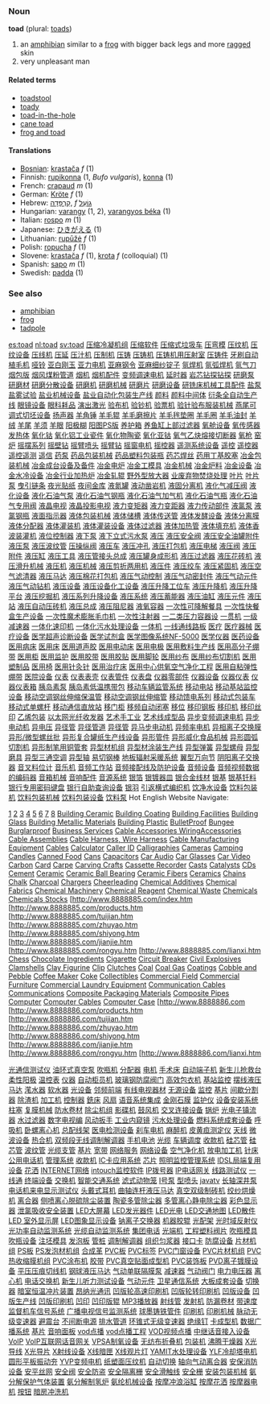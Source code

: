 ===Noun===
{{wikipedia}}
'''toad''' (plural: [[toads]])

# an [[amphibian]] similar to a [[frog]] with bigger back legs and more [[ragged]] skin
# very unpleasant man

====Related terms====
*[[toadstool]]
*[[toady]]
*[[toad-in-the-hole]]
*[[cane toad]]
*[[frog and toad]]

====Translations====
*[[Bosnian]]: [[krastača]] ''f'' (1)
*Finnish: [[rupikonna]] (1, ''Bufo vulgaris''), [[konna]] (1)
*French: [[crapaud]] ''m'' (1)
*German: [[Kröte]] ''f'' (1)
*Hebrew: [[קרפדה|קַרְפָּדָה]],   ''f'' [[גועל|גוֹעַל]]
*Hungarian: [[varangy]] (1, 2), [[varangyos béka]] (1)
*Italian: [[rospo]] ''m'' (1)
*Japanese: [[ひきがえる]] (1)
*Lithuanian: [[rupūžė]] ''f'' (1)
*Polish: [[ropucha]] ''f'' (1)
*Slovene: [[krastača]] ''f'' (1), [[krota]] ''f'' (colloquial) (1)
*Spanish: [[sapo]] ''m'' (1)
*Swedish: [[padda]] (1)

===See also===
*[[amphibian]]
*[[frog]]
*[[tadpole]]

[[es:toad]]
[[nl:toad]]
[[sv:toad]]
[http://www.13288888888.com/jixie025/001.htm 压缩冷凝机组]
[http://www.13288888888.com/jixie025/002.htm 压缩软件]
[http://www.13288888888.com/jixie025/003.htm 压缩式垃圾车]
[http://www.13288888888.com/jixie025/004.htm 压弯模]
[http://www.13288888888.com/jixie025/005.htm 压纹机]
[http://www.13288888888.com/jixie025/006.htm 压纹设备]
[http://www.13288888888.com/jixie025/007.htm 压线机]
[http://www.13288888888.com/jixie025/008.htm 压延]
[http://www.13288888888.com/jixie025/009.htm 压汁机]
[http://www.13288888888.com/jixie025/010.htm 压制机]
[http://www.13288888888.com/jixie025/011.htm 压铸]
[http://www.13288888888.com/jixie025/012.htm 压铸机]
[http://www.13288888888.com/jixie025/013.htm 压铸机用压射室]
[http://www.13288888888.com/jixie025/014.htm 压铸件]
[http://www.13288888888.com/jixie025/015.htm 牙刷自动植毛机]
[http://www.13288888888.com/jixie025/016.htm 哑铃]
[http://www.13288888888.com/jixie025/017.htm 亚白刚玉]
[http://www.13288888888.com/jixie025/018.htm 亚力电机]
[http://www.13288888888.com/jixie025/019.htm 亚麻钢令]
[http://www.13288888888.com/jixie025/020.htm 亚麻细纱锭子]
[http://www.13288888888.com/jixie025/021.htm 氩焊机]
[http://www.13288888888.com/jixie025/022.htm 氩弧焊机]
[http://www.13288888888.com/jixie025/023.htm 氩气刀]
[http://www.13288888888.com/jixie025/024.htm 烟包版]
[http://www.13288888888.com/jixie025/025.htm 烟风煤粉管道]
[http://www.13288888888.com/jixie025/026.htm 烟机]
[http://www.13288888888.com/jixie025/027.htm 烟机配件]
[http://www.13288888888.com/jixie025/028.htm 变频调速电机]
[http://www.13288888888.com/jixie025/029.htm 延时器]
[http://www.13288888888.com/jixie025/030.htm 岩芯钻探钻探]
[http://www.13288888888.com/jixie025/031.htm 研磨泵]
[http://www.13288888888.com/jixie025/032.htm 研磨材]
[http://www.13288888888.com/jixie025/033.htm 研磨分散设备]
[http://www.13288888888.com/jixie025/034.htm 研磨机]
[http://www.13288888888.com/jixie025/035.htm 研磨机械]
[http://www.13288888888.com/jixie025/036.htm 研磨片]
[http://www.13288888888.com/jixie025/037.htm 研磨设备]
[http://www.13288888888.com/jixie025/038.htm 研铣床机械工具配件]
[http://www.13288888888.com/jixie025/039.htm 盐泵]
[http://www.13288888888.com/jixie025/040.htm 盐雾试验]
[http://www.13288888888.com/jixie025/041.htm 盐业机械设备]
[http://www.13288888888.com/jixie025/042.htm 盐业自动化包装生产线]
[http://www.13288888888.com/jixie025/043.htm 颜料]
[http://www.13288888888.com/jixie025/044.htm 颜料中间体]
[http://www.13288888888.com/jixie025/045.htm 衍条全自动生产线]
[http://www.13288888888.com/jixie025/046.htm 眼镜设备]
[http://www.13288888888.com/jixie025/047.htm 眼科耗品]
[http://www.13288888888.com/jixie025/048.htm 演出激光]
[http://www.13288888888.com/jixie025/049.htm 验布机]
[http://www.13288888888.com/jixie025/050.htm 验钞机]
[http://www.13288888888.com/jixie025/051.htm 验票机]
[http://www.13288888888.com/jixie025/052.htm 验针验布服装机械]
[http://www.13288888888.com/jixie025/053.htm 燕尾可调式切坯设备]
[http://www.13288888888.com/jixie025/054.htm 扬声器]
[http://www.13288888888.com/jixie025/055.htm 羊角锤]
[http://www.13288888888.com/jixie025/056.htm 羊毛辊]
[http://www.13288888888.com/jixie025/057.htm 羊毛磨擦片]
[http://www.13288888888.com/jixie025/058.htm 羊毛毪垫圈]
[http://www.13288888888.com/jixie025/059.htm 羊毛圈]
[http://www.13288888888.com/jixie025/060.htm 羊毛油封]
[http://www.13288888888.com/jixie025/061.htm 羊绒]
[http://www.13288888888.com/jixie025/062.htm 羊尾]
[http://www.13288888888.com/jixie025/063.htm 羊须]
[http://www.13288888888.com/jixie025/064.htm 羊眼]
[http://www.13288888888.com/jixie025/065.htm 阳极糊]
[http://www.13288888888.com/jixie025/066.htm 阳图PS版]
[http://www.13288888888.com/jixie025/067.htm 养护箱]
[http://www.13288888888.com/jixie025/068.htm 养鱼缸上部过滤器]
[http://www.13288888888.com/jixie025/069.htm 氧舱设备]
[http://www.13288888888.com/jixie025/070.htm 氧传感器发热体]
[http://www.13288888888.com/jixie025/071.htm 氧化钴]
[http://www.13288888888.com/jixie025/072.htm 氧化铝工业瓷件]
[http://www.13288888888.com/jixie025/073.htm 氧化物陶瓷]
[http://www.13288888888.com/jixie025/074.htm 氧化亚钴]
[http://www.13288888888.com/jixie025/075.htm 氧气乙炔熔接切断器]
[http://www.13288888888.com/jixie025/076.htm 氧枪]
[http://www.13288888888.com/jixie025/077.htm 窑炉]
[http://www.13288888888.com/jixie025/078.htm 摇摆系列]
[http://www.13288888888.com/jixie025/079.htm 摇壁钻]
[http://www.13288888888.com/jixie025/080.htm 摇臂喷头]
[http://www.13288888888.com/jixie025/081.htm 摇臂钻]
[http://www.13288888888.com/jixie025/082.htm 摇窗电机]
[http://www.13288888888.com/jixie025/083.htm 摇控器]
[http://www.13288888888.com/jixie025/084.htm 遥测系统设备]
[http://www.13288888888.com/jixie025/085.htm 遥控]
[http://www.13288888888.com/jixie025/086.htm 遥控器]
[http://www.13288888888.com/jixie025/087.htm 遥控遥测]
[http://www.13288888888.com/jixie025/088.htm 遥信]
[http://www.13288888888.com/jixie025/089.htm 药泵]
[http://www.13288888888.com/jixie025/090.htm 药品包装机械]
[http://www.13288888888.com/jixie025/091.htm 药品塑料包装瓶]
[http://www.13288888888.com/jixie025/092.htm 药芯焊丝]
[http://www.13288888888.com/jixie025/093.htm 药用丁基胶塞]
[http://www.13288888888.com/jixie025/094.htm 冶金包装机械]
[http://www.13288888888.com/jixie025/095.htm 冶金成台设备及备件]
[http://www.13288888888.com/jixie025/096.htm 冶金电炉]
[http://www.13288888888.com/jixie025/097.htm 冶金工模具]
[http://www.13288888888.com/jixie025/098.htm 冶金机械]
[http://www.13288888888.com/jixie025/099.htm 冶金炉料]
[http://www.13288888888.com/jixie025/100.htm 冶金设备]
[http://www.13288888888.com/jixie025/101.htm 冶金水冷设备]
[http://www.13288888888.com/jixie025/102.htm 冶金行业加热炉]
[http://www.13288888888.com/jixie025/103.htm 冶金轧辊]
[http://www.13288888888.com/jixie025/104.htm 野外型放大器]
[http://www.13288888888.com/jixie025/105.htm 业废弃物焚烧处理]
[http://www.13288888888.com/jixie025/106.htm 叶片]
[http://www.13288888888.com/jixie025/107.htm 叶片泵]
[http://www.13288888888.com/jixie025/108.htm 曳引链条]
[http://www.13288888888.com/jixie025/109.htm 夜光贴纸]
[http://www.13288888888.com/jixie025/110.htm 夜间金库]
[http://www.13288888888.com/jixie025/111.htm 液氮罐]
[http://www.13288888888.com/jixie025/112.htm 液动凿岩机]
[http://www.13288888888.com/jixie025/113.htm 液固分离机]
[http://www.13288888888.com/jixie025/114.htm 液化气减压阀]
[http://www.13288888888.com/jixie025/115.htm 液化设备]
[http://www.13288888888.com/jixie025/116.htm 液化石油气泵]
[http://www.13288888888.com/jixie025/117.htm 液化石油气钢瓶]
[http://www.13288888888.com/jixie025/118.htm 液化石油气加气机]
[http://www.13288888888.com/jixie025/119.htm 液化石油气瓶]
[http://www.13288888888.com/jixie025/120.htm 液化石油气专用阀]
[http://www.13288888888.com/jixie025/121.htm 液晶电视]
[http://www.13288888888.com/jixie025/122.htm 液晶投影电视]
[http://www.13288888888.com/jixie025/123.htm 液力变矩器]
[http://www.13288888888.com/jixie025/124.htm 液力变距器]
[http://www.13288888888.com/jixie025/125.htm 液力传动部件]
[http://www.13288888888.com/jixie025/126.htm 液氯泵]
[http://www.13288888888.com/jixie025/127.htm 液氯钢瓶]
[http://www.13288888888.com/jixie025/128.htm 液面指示器]
[http://www.13288888888.com/jixie025/129.htm 液体包装机械]
[http://www.13288888888.com/jixie025/130.htm 液体储槽]
[http://www.13288888888.com/jixie025/131.htm 液体传送管]
[http://www.13288888888.com/jixie025/132.htm 液体发酵设备]
[http://www.13288888888.com/jixie025/133.htm 液体分离膜]
[http://www.13288888888.com/jixie025/134.htm 液体分配器]
[http://www.13288888888.com/jixie025/135.htm 液体灌装机]
[http://www.13288888888.com/jixie025/136.htm 液体灌装设备]
[http://www.13288888888.com/jixie025/137.htm 液体过滤器]
[http://www.13288888888.com/jixie025/138.htm 液体加热管]
[http://www.13288888888.com/jixie025/139.htm 液体填充机]
[http://www.13288888888.com/jixie025/140.htm 液体香波装灌机]
[http://www.13288888888.com/jixie025/141.htm 液位控制器]
[http://www.13288888888.com/jixie025/142.htm 液下泵]
[http://www.13288888888.com/jixie025/143.htm 液下立式污水泵]
[http://www.13288888888.com/jixie025/144.htm 液压]
[http://www.13288888888.com/jixie025/145.htm 液压安全阀]
[http://www.13288888888.com/jixie025/146.htm 液压安全油罐附件]
[http://www.13288888888.com/jixie025/147.htm 液压泵]
[http://www.13288888888.com/jixie025/148.htm 液压波纹管]
[http://www.13288888888.com/jixie025/149.htm 压操纵阀]
[http://www.13288888888.com/jixie025/150.htm 液压车]
[http://www.13288888888.com/jixie025/151.htm 液压冲孔]
[http://www.13288888888.com/jixie025/152.htm 液压打包机]
[http://www.13288888888.com/jixie025/153.htm 液压电梯]
[http://www.13288888888.com/jixie025/154.htm 液压阀]
[http://www.13288888888.com/jixie025/155.htm 液压附件]
[http://www.13288888888.com/jixie025/156.htm 液压缸]
[http://www.13288888888.com/jixie025/157.htm 液压工具]
[http://www.13288888888.com/jixie025/158.htm 液压管接头总成]
[http://www.13288888888.com/jixie025/159.htm 液压罐身成形机]
[http://www.13288888888.com/jixie025/160.htm 液压过滤器]
[http://www.13288888888.com/jixie025/161.htm 液压花砖机]
[http://www.13288888888.com/jixie025/162.htm 液压滑升机械]
[http://www.13288888888.com/jixie025/163.htm 液压机]
[http://www.13288888888.com/jixie025/164.htm 液压机械]
[http://www.13288888888.com/jixie025/165.htm 液压剪折两用机]
[http://www.13288888888.com/jixie025/166.htm 液压件]
[http://www.13288888888.com/jixie025/167.htm 液压绞车]
[http://www.13288888888.com/jixie025/168.htm 液压紧固机]
[http://www.13288888888.com/jixie025/169.htm 液压空气滤清器]
[http://www.13288888888.com/jixie025/170.htm 液压马达]
[http://www.13288888888.com/jixie025/171.htm 液压棉花打包机]
[http://www.13288888888.com/jixie025/172.htm 液压气动控制]
[http://www.13288888888.com/jixie025/173.htm 液压气动密封件]
[http://www.13288888888.com/jixie025/174.htm 液压气动元件]
[http://www.13288888888.com/jixie025/175.htm 液压气动钻机]
[http://www.13288888888.com/jixie025/176.htm 液压设备]
[http://www.13288888888.com/jixie025/177.htm 液压设备化工设备]
[http://www.13288888888.com/jixie025/178.htm 液压升降工位车]
[http://www.13288888888.com/jixie025/179.htm 液压升降机]
[http://www.13288888888.com/jixie025/180.htm 液压升降平台]
[http://www.13288888888.com/jixie025/181.htm 液压挖掘机]
[http://www.13288888888.com/jixie025/182.htm 液压系列升降设备]
[http://www.13288888888.com/jixie025/183.htm 液压系统]
[http://www.13288888888.com/jixie025/184.htm 液压蓄能器]
[http://www.13288888888.com/jixie025/185.htm 液压油缸]
[http://www.13288888888.com/jixie025/186.htm 液压元件]
[http://www.13288888888.com/jixie025/187.htm 液压站]
[http://www.13288888888.com/jixie025/188.htm 液压自动压砖机]
[http://www.13288888888.com/jixie025/189.htm 液压总成]
[http://www.13288888888.com/jixie025/190.htm 液压阻尼器]
[http://www.13288888888.com/jixie025/191.htm 液氧容器]
[http://www.13288888888.com/jixie025/192.htm 一次性可降解餐具]
[http://www.13288888888.com/jixie025/193.htm 一次性快餐盒生产设备]
[http://www.13288888888.com/jixie025/194.htm 一次性魔术膨胀毛巾机]
[http://www.13288888888.com/jixie025/195.htm 一次性注射器]
[http://www.13288888888.com/jixie025/196.htm 一二类压力容器设]
[http://www.13288888888.com/jixie025/197.htm 一贯机]
[http://www.13288888888.com/jixie025/198.htm 一级减速器]
[http://www.13288888888.com/jixie025/199.htm 一体化速印机]
[http://www.13288888888.com/jixie025/200.htm 一体化污水处理设备]
[http://www.13288888888.com/jixie025/201.htm 一体机]
[http://www.13288888888.com/jixie025/202.htm 一线通线路板]
[http://www.13288888888.com/jixie025/203.htm 医疗]
[http://www.13288888888.com/jixie025/204.htm 医疗器械]
[http://www.13288888888.com/jixie025/205.htm 医疗设备]
[http://www.13288888888.com/jixie025/206.htm 医学超声诊断设备]
[http://www.13288888888.com/jixie025/207.htm 医学试剂盒]
[http://www.13288888888.com/jixie025/208.htm 医学图像系统NF-5000]
[http://www.13288888888.com/jixie025/209.htm 医学仪器]
[http://www.13288888888.com/jixie025/210.htm 医药设备]
[http://www.13288888888.com/jixie025/211.htm 医用病床]
[http://www.13288888888.com/jixie025/212.htm 医用床]
[http://www.13288888888.com/jixie025/213.htm 医用道声胶]
[http://www.13288888888.com/jixie025/214.htm 医用电动床]
[http://www.13288888888.com/jixie025/215.htm 医用电极]
[http://www.13288888888.com/jixie025/216.htm 医用敷料生产线]
[http://www.13288888888.com/jixie025/217.htm 医用高分子绷带]
[http://www.13288888888.com/jixie025/218.htm 医用柜]
[http://www.13288888888.com/jixie025/219.htm 医用监护]
[http://www.13288888888.com/jixie025/220.htm 医用胶带]
[http://www.13288888888.com/jixie025/221.htm 医用胶贴]
[http://www.13288888888.com/jixie025/222.htm 医用脚轮]
[http://www.13288888888.com/jixie025/223.htm 医用纱布]
[http://www.13288888888.com/jixie025/224.htm 医用纱布切割机]
[http://www.13288888888.com/jixie025/225.htm 医用塑制品]
[http://www.13288888888.com/jixie025/226.htm 医用椅]
[http://www.13288888888.com/jixie025/227.htm 医用针灸针]
[http://www.13288888888.com/jixie025/228.htm 医用治疗床]
[http://www.13288888888.com/jixie025/229.htm 医用中心供氧空气净化工程]
[http://www.13288888888.com/jixie025/230.htm 医用自粘弹性绷带]
[http://www.13288888888.com/jixie025/231.htm 医院设备]
[http://www.13288888888.com/jixie025/232.htm 仪表]
[http://www.13288888888.com/jixie025/233.htm 仪表表壳]
[http://www.13288888888.com/jixie025/234.htm 仪表管件]
[http://www.13288888888.com/jixie025/235.htm 仪表盘]
[http://www.13288888888.com/jixie025/236.htm 仪器零部件]
[http://www.13288888888.com/jixie025/237.htm 仪器设备]
[http://www.13288888888.com/jixie025/238.htm 仪器仪表]
[http://www.13288888888.com/jixie025/239.htm 仪器仪表箱]
[http://www.13288888888.com/jixie025/240.htm 胰岛素泵]
[http://www.13288888888.com/jixie025/241.htm 胰岛素低温携带包]
[http://www.13288888888.com/jixie025/242.htm 移动车辆监管系统]
[http://www.13288888888.com/jixie025/243.htm 移动电站]
[http://www.13288888888.com/jixie025/244.htm 移动基站监控设备]
[http://www.13288888888.com/jixie025/245.htm 移动空调钢丝伸缩保温管]
[http://www.13288888888.com/jixie025/246.htm 移动空调钢丝伸缩管]
[http://www.13288888888.com/jixie025/247.htm 移动馈电系列]
[http://www.13288888888.com/jixie025/248.htm 移动式包装车]
[http://www.13288888888.com/jixie025/249.htm 移动式单螺杆]
[http://www.13288888888.com/jixie025/250.htm 移动通信直放站]
[http://www.13288888888.com/jixie025/251.htm 移门柜]
[http://www.13288888888.com/jixie025/252.htm 移频自动闭塞]
[http://www.13288888888.com/jixie025/253.htm 移位]
[http://www.13288888888.com/jixie025/254.htm 移印钢板]
[http://www.13288888888.com/jixie025/255.htm 移印机]
[http://www.13288888888.com/jixie025/256.htm 移印丝印]
[http://www.13288888888.com/jixie025/257.htm 乙烯包装]
[http://www.13288888888.com/jixie025/258.htm 以太网光纤收发器]
[http://www.13288888888.com/jixie025/259.htm 艺术手工业]
[http://www.13288888888.com/jixie025/260.htm 艺术线成型品]
[http://www.13288888888.com/jixie025/261.htm 异步变频调速电机]
[http://www.13288888888.com/jixie025/262.htm 异步电动机]
[http://www.13288888888.com/jixie025/263.htm 异电压]
[http://www.13288888888.com/jixie025/264.htm 异径管]
[http://www.13288888888.com/jixie025/265.htm 异径管道]
[http://www.13288888888.com/jixie025/266.htm 异径管]
[http://www.13288888888.com/jixie025/267.htm 异马步电动机]
[http://www.13288888888.com/jixie025/268.htm 异频率电机]
[http://www.13288888888.com/jixie025/269.htm 异相离子交换膜]
[http://www.13288888888.com/jixie025/270.htm 异形/微型螺丝批]
[http://www.13288888888.com/jixie025/271.htm 异形复合罐纸生产线设备]
[http://www.13288888888.com/jixie025/272.htm 异形管件]
[http://www.13288888888.com/jixie025/273.htm 异形威化食品机械]
[http://www.13288888888.com/jixie025/274.htm 异形圆弧切割机]
[http://www.13288888888.com/jixie025/275.htm 异形制笔用铜管套]
[http://www.13288888888.com/jixie025/276.htm 异型材机组]
[http://www.13288888888.com/jixie025/277.htm 异型材涂装生产线]
[http://www.13288888888.com/jixie025/278.htm 异型弹簧]
[http://www.13288888888.com/jixie025/279.htm 异型螺母]
[http://www.13288888888.com/jixie025/280.htm 异型磨具]
[http://www.13288888888.com/jixie025/281.htm 异型三通空调]
[http://www.13288888888.com/jixie025/282.htm 异型轴]
[http://www.13288888888.com/jixie025/283.htm 易切钢棒]
[http://www.13288888888.com/jixie025/284.htm 地板辐射采暖系统]
[http://www.13288888888.com/jixie025/285.htm 翼型万向节]
[http://www.13288888888.com/jixie025/286.htm 阴阳离子交换器]
[http://www.13288888888.com/jixie025/287.htm 音叉料位计]
[http://www.13288888888.com/jixie025/288.htm 音乐机]
[http://www.13288888888.com/jixie025/289.htm 音频工作站]
[http://www.13288888888.com/jixie025/290.htm 音频接配线及防护设备]
[http://www.13288888888.com/jixie025/291.htm 音频设备]
[http://www.13288888888.com/jixie025/292.htm 音频视频数据的编码器]
[http://www.13288888888.com/jixie025/293.htm 音箱机械]
[http://www.13288888888.com/jixie025/294.htm 音响配件]
[http://www.13288888888.com/jixie025/295.htm 音源系统]
[http://www.13288888888.com/jixie025/296.htm 银箔]
[http://www.13288888888.com/jixie025/297.htm 银镀器皿]
[http://www.13288888888.com/jixie025/298.htm 银合金线材]
[http://www.13288888888.com/jixie025/299.htm 银基]
[http://www.13288888888.com/jixie025/300.htm 银基钎料]
[http://www.13288888888.com/jixie025/301.htm 银行专用密码键盘]
[http://www.13288888888.com/jixie025/302.htm 银行自助查询设备]
[http://www.13288888888.com/jixie025/303.htm 银羽]
[http://www.13288888888.com/jixie025/304.htm 引返横式编织机]
[http://www.13288888888.com/jixie025/305.htm 饮净水设备]
[http://www.13288888888.com/jixie025/306.htm 饮料包装机]
[http://www.13288888888.com/jixie025/307.htm 饮料包装机械]
[http://www.13288888888.com/jixie025/308.htm 饮料包装设备]
[http://www.13288888888.com/jixie025/309.htm 饮料泵]
Hot English Website Navigate:

[http://www.9993336.com/index.htm]
[http://www.9993336.com/products.htm]
[http://www.9993336.com/tuijian.htm]
[http://www.9993336.com/zhuyao.htm]
[http://www.9993336.com/shiyong.htm]
[http://www.9993336.com/jianjie.htm]
[http://www.9993336.com/rongyu.htm]
[http://www.9993336.com/lianxi.htm]
[http://www.9993336.com/01index.htm Building Ceramic]
[http://www.9993336.com/02index.htm Building Coating]
[http://www.9993336.com/03index.htm Building Facilities]
[http://www.9993336.com/04index.htm Building Glass]
[http://www.9993336.com/05index.htm Building Metallic Materials]
[http://www.9993336.com/06index.htm Building Plastic]
[http://www.9993336.com/07index.htm BulletProof]
[http://www.9993336.com/08index.htm Bungee]
[http://www.9993336.com/09index.htm Burglarproof]
[http://www.9993336.com/10index.htm Business Services]
[http://www.9993336.com/11index.htm Cable Accessories WiringAccessories]
[http://www.9993336.com/12index.htm Cable Assemblies]
[http://www.9993336.com/13index.htm Cable Harness, Wire Harness]
[http://www.9993336.com/14index.htm Cable Manufacturing Equipment]
[http://www.9993336.com/15index.htm Cables]
[http://www.9993336.com/16index.htm Calculator]
[http://www.9993336.com/17index.htm Caller ID]
[http://www.9993336.com/18index.htm Calligraphies]
[http://www.9993336.com/19index.htm Cameras]
[http://www.9993336.com/20index.htm Camping]
[http://www.9993336.com/21index.htm Candles]
[http://www.9993336.com/22index.htm Canned Food]
[http://www.9993336.com/23index.htm Cans]
[http://www.9993336.com/24index.htm Capacitors]
[http://www.9993336.com/25index.htm Car Audio]
[http://www.9993336.com/26index.htm Car Glasses] 
[http://www.8888885.com/01index.htm Car Video]
[http://www.8888885.com/02index.htm Carbon]
[http://www.8888885.com/03index.htm Card]
[http://www.8888885.com/04index.htm Carpe]
[http://www.8888885.com/05index.htm Carving Crafts]
[http://www.8888885.com/06index.htm Cassette Recorder]
[http://www.8888885.com/07index.htm Casts]
[http://www.8888885.com/08index.htm Catalysts]
[http://www.8888885.com/09index.htm CDs]
[http://www.8888885.com/10index.htm Cement]
[http://www.8888885.com/11index.htm Ceramic]
[http://www.8888885.com/12index.htm Ceramic Ball Bearing]
[http://www.8888885.com/13index.htm Ceramic Fibers]
[http://www.8888885.com/14index.htm Ceramics]
[http://www.8888885.com/15index.htm Chains]
[http://www.8888885.com/16index.htm Chalk]
[http://www.8888885.com/17index.htm Charcoal]
[http://www.8888885.com/18index.htm Chargers]
[http://www.8888885.com/19index.htm Cheerleading]
[http://www.8888885.com/20index.htm Chemical Additives]
[http://www.8888885.com/21index.htm Chemical Fabrics]
[http://www.8888885.com/22index.htm Chemical Machinery]
[http://www.8888885.com/23index.htm Chemical Reagent]
[http://www.8888885.com/24index.htm Chemical Waste]
[http://www.8888885.com/25index.htm Chemicals]
[http://www.8888885.com/26index.htm Chemicals Stocks] 
[http://www.8888885.com/index.htm
[http://www.8888885.com/products.htm
[http://www.8888885.com/tuijian.htm
[http://www.8888885.com/zhuyao.htm
[http://www.8888885.com/shiyong.htm
[http://www.8888885.com/jianjie.htm
[http://www.8888885.com/rongyu.htm
[http://www.8888885.com/lianxi.htm
[http://www.8888886.com/01index.htm Chess]
[http://www.8888886.com/02index.htm Chocolate Ingredients]
[http://www.8888886.com/03index.htm Cigarette]
[http://www.8888886.com/04index.htm Circuit Breaker]
[http://www.8888886.com/05index.htm Civil Explosives]
[http://www.8888886.com/06index.htm Clamshells]
[http://www.8888886.com/07index.htm Clay Figurine]
[http://www.8888886.com/08index.htm Clip]
[http://www.8888886.com/09index.htm Clutches]
[http://www.8888886.com/10index.htm Coal]
[http://www.8888886.com/11index.htm Coal Gas]
[http://www.8888886.com/12index.htm Coatings]
[http://www.8888886.com/13index.htm Cobble and Pebble]
[http://www.8888886.com/14index.htm Coffee Maker]
[http://www.8888886.com/15index.htm Coke]
[http://www.8888886.com/16index.htm Collectibles]
[http://www.8888886.com/17index.htm Commercial Field]
[http://www.8888886.com/18index.htm Commercial Furniture]
[http://www.8888886.com/19index.htm Commercial Laundry Equipment]
[http://www.8888886.com/20index.htm Communication Cables]
[http://www.8888886.com/21index.htm Communications]
[http://www.8888886.com/22index.htm Composite Packaging Materials]
[http://www.8888886.com/23index.htm Composite Pipes]
[http://www.8888886.com/24index.htm Computer]
[http://www.8888886.com/25index.htm Computer Cables]
[http://www.8888886.com/26index.htm Computer Case]
[http://www.8888886.com
[http://www.8888886.com/products.htm
[http://www.8888886.com/tuijian.htm
[http://www.8888886.com/zhuyao.htm
[http://www.8888886.com/shiyong.htm
[http://www.8888886.com/jianjie.htm
[http://www.8888886.com/rongyu.htm
[http://www.8888886.com/lianxi.htm










[http://www.13288888888.com/jixie001/001.htm 光通信测试仪]
[http://www.13288888888.com/jixie001/002.htm 油环式真空泵]
[http://www.13288888888.com/jixie001/003.htm 吹瓶机]
[http://www.13288888888.com/jixie001/004.htm 分配器]
[http://www.13288888888.com/jixie001/005.htm 电机]
[http://www.13288888888.com/jixie001/006.htm 手术床]
[http://www.13288888888.com/jixie001/007.htm 自动端子机] 
[http://www.13288888888.com/jixie001/008.htm 新生儿抢救台]
[http://www.13288888888.com/jixie001/009.htm 柔性阳极]
[http://www.13288888888.com/jixie001/010.htm 温控表]
[http://www.13288888888.com/jixie001/011.htm 仪器] 
[http://www.13288888888.com/jixie001/012.htm 自动柜员机]
[http://www.13288888888.com/jixie001/013.htm 玻璃钢防腐阀门]
[http://www.13288888888.com/jixie001/014.htm 高效包衣机]
[http://www.13288888888.com/jixie001/015.htm 基站监控]
[http://www.13288888888.com/jixie001/016.htm 摆线液压马达]
[http://www.13288888888.com/jixie001/017.htm 滗水器]
[http://www.13288888888.com/jixie001/018.htm 软水器]
[http://www.13288888888.com/jixie001/019.htm 光设备]
[http://www.13288888888.com/jixie001/020.htm 邻频前端]
[http://www.13288888888.com/jixie001/021.htm 有线电视器材]
[http://www.13288888888.com/jixie001/022.htm 无源设备]
[http://www.13288888888.com/jixie001/023.htm 监控]
[http://www.13288888888.com/jixie001/024.htm 基片]
[http://www.13288888888.com/jixie001/025.htm 间歇分割器]
[http://www.13288888888.com/jixie001/026.htm 除渣机]
[http://www.13288888888.com/jixie001/027.htm 加工机]
[http://www.13288888888.com/jixie001/028.htm 控制器]
[http://www.13288888888.com/jixie001/029.htm 銑床]
[http://www.13288888888.com/jixie001/030.htm 风扇] 
[http://www.13288888888.com/jixie001/031.htm 语音系统集成]
[http://www.13288888888.com/jixie001/032.htm 金刚石膜] 
[http://www.13288888888.com/jixie001/033.htm 监护仪] 
[http://www.13288888888.com/jixie001/034.htm 设备安装系统] 
[http://www.13288888888.com/jixie001/035.htm 柱塞] 
[http://www.13288888888.com/jixie001/036.htm 复膜机械] 
[http://www.13288888888.com/jixie001/037.htm 防水卷材]
[http://www.13288888888.com/jixie001/038.htm 除尘机组] 
[http://www.13288888888.com/jixie001/039.htm 影碟机]
[http://www.13288888888.com/jixie001/040.htm 鼓风机] 
[http://www.13288888888.com/jixie001/041.htm 交叉连接设备] 
[http://www.13288888888.com/jixie001/042.htm 锅炉] 
[http://www.13288888888.com/jixie001/043.htm 光电子镇流器]
[http://www.13288888888.com/jixie001/044.htm 水过滤器] 
[http://www.13288888888.com/jixie001/045.htm 数字电视编] 
[http://www.13288888888.com/jixie001/046.htm 风动扳手] 
[http://www.13288888888.com/jixie001/047.htm 工业内窥镜] 
[http://www.13288888888.com/jixie001/048.htm 污水处理设备] 
[http://www.13288888888.com/jixie001/049.htm 燃料系统成套设备] 
[http://www.13288888888.com/jixie001/050.htm 呼吸机] 
[http://www.13288888888.com/jixie001/051.htm 卧螺离心机]
[http://www.13288888888.com/jixie001/052.htm 总配线架] 
[http://www.13288888888.com/jixie001/053.htm 医电检测设备] 
[http://www.13288888888.com/jixie001/054.htm 刹车电机] 
[http://www.13288888888.com/jixie001/055.htm 麻醉机] 
[http://www.13288888888.com/jixie001/056.htm 皮黄疸测定仪] 
[http://www.13288888888.com/jixie001/057.htm 天线] 
[http://www.13288888888.com/jixie001/058.htm 微波设备]
[http://www.13288888888.com/jixie001/059.htm 热合机]
[http://www.13288888888.com/jixie001/060.htm 双频段无线调制解调器] 
[http://www.13288888888.com/jixie001/061.htm 手机电池] 
[http://www.13288888888.com/jixie001/062.htm 光缆] 
[http://www.13288888888.com/jixie001/063.htm 车辆调度]
[http://www.13288888888.com/jixie001/064.htm 收款机] 
[http://www.13288888888.com/jixie001/065.htm 硅芯管] 
[http://www.13288888888.com/jixie001/066.htm 硅芯管] 
[http://www.13288888888.com/jixie001/067.htm 波纹管]
[http://www.13288888888.com/jixie001/068.htm 光缆支管] 
[http://www.13288888888.com/jixie001/069.htm 基片] 
[http://www.13288888888.com/jixie001/070.htm 宽带] 
[http://www.13288888888.com/jixie001/071.htm 网络服务]
[http://www.13288888888.com/jixie001/072.htm 网络设备] 
[http://www.13288888888.com/jixie001/073.htm 空气净化机]
[http://www.13288888888.com/jixie001/074.htm 放电加工机]
[http://www.13288888888.com/jixie001/075.htm 针床] 
[http://www.13288888888.com/jixie001/076.htm 公用电话机] 
[http://www.13288888888.com/jixie001/077.htm 管理系统] 
[http://www.13288888888.com/jixie001/078.htm 收款机] 
[http://www.13288888888.com/jixie001/079.htm IC卡应用系统] 
[http://www.13288888888.com/jixie001/080.htm 芯片] 
[http://www.13288888888.com/jixie001/081.htm 照明监控管理系统] 
[http://www.13288888888.com/jixie001/082.htm IDSL局端复用设备] 
[http://www.13288888888.com/jixie001/083.htm 花洒]
[http://www.13288888888.com/jixie001/084.htm INTERNET网络] 
[http://www.13288888888.com/jixie001/085.htm intouch监控软件] 
[http://www.13288888888.com/jixie001/086.htm IP拨号器] 
[http://www.13288888888.com/jixie001/087.htm IP电话网关]
[http://www.13288888888.com/jixie001/088.htm 线路测试仪] 
[http://www.13288888888.com/jixie001/089.htm 一线通]
[http://www.13288888888.com/jixie001/090.htm 终端设备]
[http://www.13288888888.com/jixie001/091.htm 交换机] 
[http://www.13288888888.com/jixie001/092.htm 智能交通系统]
[http://www.13288888888.com/jixie001/093.htm 滤式动物笼]
[http://www.13288888888.com/jixie001/094.htm I号泵] 
[http://www.13288888888.com/jixie001/095.htm 型喷头] 
[http://www.13288888888.com/jixie001/096.htm javatv] 
[http://www.13288888888.com/jixie001/097.htm 长轴深井泵] 
[http://www.13288888888.com/jixie001/098.htm 电话机来电显示测试仪] 
[http://www.13288888888.com/jixie001/099.htm 头戴式耳机] 
[http://www.13288888888.com/jixie001/100.htm 曲轴连杆液压马达] 
[http://www.13288888888.com/jixie001/101.htm 真空双级制砖机] 
[http://www.13288888888.com/jixie001/102.htm 绞纱烘燥机] 
[http://www.13288888888.com/jixie001/103.htm 离合器] 
[http://www.13288888888.com/jixie001/104.htm 侧喷离心脱硫除尘装置] 
[http://www.13288888888.com/jixie001/105.htm 陶瓷多管除尘器]
[http://www.13288888888.com/jixie001/106.htm 多管离心静电除尘器] 
[http://www.13288888888.com/jixie001/107.htm 彩色显示器] 
[http://www.13288888888.com/jixie001/108.htm 泄氯吸收安全装置]
[http://www.13288888888.com/jixie001/109.htm LED大屏幕] 
[http://www.13288888888.com/jixie001/110.htm LED发光器件] 
[http://www.13288888888.com/jixie001/111.htm LED光电] 
[http://www.13288888888.com/jixie001/112.htm LED交通地图]
[http://www.13288888888.com/jixie001/113.htm LED散件] 
[http://www.13288888888.com/jixie001/114.htm LED 室外显示屏] 
[http://www.13288888888.com/jixie001/115.htm LED图象显示设备] 
[http://www.13288888888.com/jixie001/116.htm 钠离子交换器]
[http://www.13288888888.com/jixie001/117.htm 机器胶辊]
[http://www.13288888888.com/jixie001/118.htm 光配架]
[http://www.13288888888.com/jixie001/119.htm 光时域反射仪]
[http://www.13288888888.com/jixie001/120.htm 光功率自动监测系统]
[http://www.13288888888.com/jixie001/121.htm 光缆自动监测系统]
[http://www.13288888888.com/jixie001/122.htm 集团电话]
[http://www.13288888888.com/jixie001/123.htm 光端机]
[http://www.13288888888.com/jixie001/124.htm 工程塑料阀片]
[http://www.13288888888.com/jixie001/125.htm 吹瓶模具]
[http://www.13288888888.com/jixie001/126.htm 吹瓶设备]
[http://www.13288888888.com/jixie001/127.htm 注坯模具]
[http://www.13288888888.com/jixie001/128.htm 发泡板]
[http://www.13288888888.com/jixie001/129.htm 管桩]
[http://www.13288888888.com/jixie001/130.htm 调制解调器]
[http://www.13288888888.com/jixie001/131.htm 组织匀浆器]
[http://www.13288888888.com/jixie001/132.htm 接口卡]
[http://www.13288888888.com/jixie001/133.htm 防腐设备]
[http://www.13288888888.com/jixie001/134.htm 片材机组]
[http://www.13288888888.com/jixie001/135.htm PS板]
[http://www.13288888888.com/jixie001/136.htm PS发泡材机组]
[http://www.13288888888.com/jixie001/137.htm 合成革]
[http://www.13288888888.com/jixie001/138.htm PVC板]
[http://www.13288888888.com/jixie001/139.htm PVC标签]
[http://www.13288888888.com/jixie001/140.htm PVC门窗设备]
[http://www.13288888888.com/jixie001/141.htm PVC片材机组]
[http://www.13288888888.com/jixie001/142.htm PVC热收缩膜机组]
[http://www.13288888888.com/jixie001/143.htm PVC涂布机]
[http://www.13288888888.com/jixie001/144.htm 胶带]
[http://www.13288888888.com/jixie001/145.htm PVC真空贴面成型机]
[http://www.13288888888.com/jixie001/146.htm PVC装饰板]
[http://www.13288888888.com/jixie001/147.htm PVD离子镀膜设备]
[http://www.13288888888.com/jixie001/148.htm 平压压痕切线机]
[http://www.13288888888.com/jixie001/149.htm 钢球液压马达]
[http://www.13288888888.com/jixie001/150.htm 气动单联隔膜泵]
[http://www.13288888888.com/jixie001/151.htm 减速器]
[http://www.13288888888.com/jixie001/152.htm 气动阀门]
[http://www.13288888888.com/jixie001/153.htm 电力电压器]
[http://www.13288888888.com/jixie001/154.htm 离心机]
[http://www.13288888888.com/jixie001/155.htm 电话交换机]
[http://www.13288888888.com/jixie001/156.htm 新生儿听力测试设备]
[http://www.13288888888.com/jixie001/157.htm 气动元件]
[http://www.13288888888.com/jixie001/158.htm 卫星通信系统]
[http://www.13288888888.com/jixie001/159.htm 大板成套设备]
[http://www.13288888888.com/jixie001/160.htm 切换器]
[http://www.13288888888.com/jixie001/161.htm 暗室恒温冲片装置]
[http://www.13288888888.com/jixie001/162.htm 昂纳光通讯]
[http://www.13288888888.com/jixie001/163.htm 凹版轮高速印刷机]
[http://www.13288888888.com/jixie001/164.htm 凹版轮转印刷机]
[http://www.13288888888.com/jixie001/165.htm 凹版设备]
[http://www.13288888888.com/jixie001/166.htm 凹版生产线]
[http://www.13288888888.com/jixie001/167.htm 凹版印刷机]
[http://www.13288888888.com/jixie001/168.htm 凹印]
[http://www.13288888888.com/jixie001/169.htm 凹印版辊]
[http://www.13288888888.com/jixie001/170.htm MP3播放器]
[http://www.13288888888.com/jixie001/171.htm 射线管]
[http://www.13288888888.com/jixie001/172.htm 发射机]
[http://www.13288888888.com/jixie001/173.htm 防漏卷材] 
[http://www.13288888888.com/jixie001/174.htm 带速度监督机车信号系统]
[http://www.13288888888.com/jixie001/175.htm 广播电视信号监测系统] 
[http://www.13288888888.com/jixie001/176.htm 球墨铸铁管件]
[http://www.13288888888.com/jixie001/177.htm 印刷机] 
[http://www.13288888888.com/jixie001/178.htm 印刷机械] 
[http://www.13288888888.com/jixie001/179.htm 脉动无级变速器] 
[http://www.13288888888.com/jixie001/180.htm 避震台]
[http://www.13288888888.com/jixie001/181.htm 不间断电源] 
[http://www.13288888888.com/jixie001/182.htm 排水管道]
[http://www.13288888888.com/jixie001/183.htm 环锥式无级变速器] 
[http://www.13288888888.com/jixie001/184.htm 绝缘钉] 
[http://www.13288888888.com/jixie001/185.htm 卡成型机] 
[http://www.13288888888.com/jixie001/186.htm 数据广播系统] 
[http://www.13288888888.com/jixie001/187.htm 基片] 
[http://www.13288888888.com/jixie001/188.htm 音响面板] 
[http://www.13288888888.com/jixie001/189.htm vod点播] 
[http://www.13288888888.com/jixie001/190.htm vod点播工程] 
[http://www.13288888888.com/jixie001/191.htm VOD视频点播] 
[http://www.13288888888.com/jixie001/192.htm 中继话音接入设备] 
[http://www.13288888888.com/jixie001/193.htm VoIP] 
[http://www.13288888888.com/jixie001/194.htm VoIP互联网话音网关] 
[http://www.13288888888.com/jixie001/195.htm VPSA制氧设备] 
[http://www.13288888888.com/jixie001/196.htm 无纺布折叠机] 
[http://www.13288888888.com/jixie001/197.htm 包装机] 
[http://www.13288888888.com/jixie001/198.htm 沸腾干燥器]
[http://www.13288888888.com/jixie001/199.htm X光导线] 
[http://www.13288888888.com/jixie001/200.htm X光导片]
[http://www.13288888888.com/jixie001/201.htm X射线设备] 
[http://www.13288888888.com/jixie001/202.htm X线暗匣]
[http://www.13288888888.com/jixie001/203.htm X线观片灯] 
[http://www.13288888888.com/jixie001/204.htm YAMIT水处理设备]
[http://www.13288888888.com/jixie001/205.htm YLF冷却塔电机]
[http://www.13288888888.com/jixie001/206.htm 圆形平板振动夯]
[http://www.13288888888.com/jixie001/207.htm YVP变频电机]
[http://www.13288888888.com/jixie001/208.htm 纸塑面压纹机]
[http://www.13288888888.com/jixie001/209.htm 自动切换]
[http://www.13288888888.com/jixie001/210.htm 轴向气动离合器]
[http://www.13288888888.com/jixie001/211.htm 安保消防设备]
[http://www.13288888888.com/jixie001/212.htm 安平丝网]
[http://www.13288888888.com/jixie001/213.htm 安全阀]
[http://www.13288888888.com/jixie001/214.htm 安全防盗]
[http://www.13288888888.com/jixie001/215.htm 安全隔离栅]
[http://www.13288888888.com/jixie001/216.htm 安全滑触线]
[http://www.13288888888.com/jixie001/217.htm 安全栅]
[http://www.13288888888.com/jixie001/218.htm 安装包装机械]
[http://www.13288888888.com/jixie001/219.htm 氨分解保护气体装置]
[http://www.13288888888.com/jixie001/220.htm 氨分解制氢炉]
[http://www.13288888888.com/jixie001/221.htm 氨纶机械设备]
[http://www.13288888888.com/jixie001/222.htm 按摩冲浪浴缸]
[http://www.13288888888.com/jixie001/223.htm 按摩花洒]
[http://www.13288888888.com/jixie001/224.htm 按摩器电机]
[http://www.13288888888.com/jixie001/225.htm 按钮]
[http://www.13288888888.com/jixie001/226.htm 暗房冲洗机]